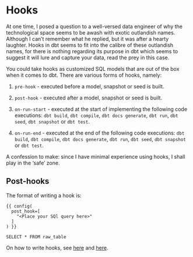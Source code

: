 # Hooks

At one time, I posed a question to a well-versed data engineer of why the technological space seems to be awash with exotic outlandish names. Although I can't remember what he replied, but it was after a hearty laughter. Hooks in dbt seems to fit into the calibre of these outlandish names, for there is nothing regarding its purpose in dbt which seems to suggest it will lure and capture your data, read the prey in this case. 


You could take hooks as customized SQL models that are out of the box when it comes to dbt. There are various forms of hooks, namely:

1. `pre-hook` - executed before a model, snapshot or seed is built.

2. `post-hook` - executed after a model, snapshot or seed is built. 

3. `on-run-start` - executed at the start of implementing the following code executions: `dbt build`, `dbt compile`, `dbt docs generate`, `dbt run`, `dbt seed`, `dbt snapshot` or `dbt test`. 

4. `on-run-end` - executed at the end of the following code executions: `dbt build`, `dbt compile`, `dbt docs generate`, `dbt run`, `dbt seed`, `dbt snapshot` or `dbt test`. 

A confession to make: since I have minimal experience using hooks, I shall play in the 'safe' zone. 

## Post-hooks

The format of writing a hook is:

```
{{ config(
  post_hook=[
    "<Place your SQl query here>"
  ]
) }}

SELECT * FROM raw_table

```

On how to write hooks, see [here](https://docs.getdbt.com/docs/build/hooks-operations) and [here](https://www.y42.com/docs/dbt-models/hooks).

















